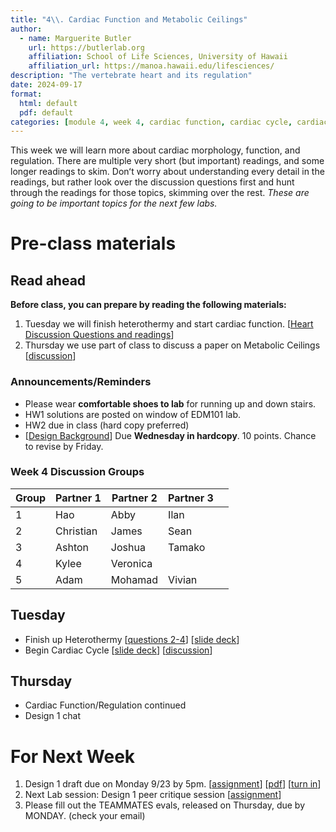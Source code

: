 ```yaml
---
title: "4\\. Cardiac Function and Metabolic Ceilings"
author:
  - name: Marguerite Butler  
    url: https://butlerlab.org
    affiliation: School of Life Sciences, University of Hawaii
    affiliation_url: https://manoa.hawaii.edu/lifesciences/
description: "The vertebrate heart and its regulation"
date: 2024-09-17
format: 
  html: default 
  pdf: default
categories: [module 4, week 4, cardiac function, cardiac cycle, cardiac regulation, MMR ]
---
```


This week we will learn more about cardiac morphology, function, and regulation. There are multiple very short (but important) readings, and some longer readings to skim. Donʻt worry about understanding every detail in the readings, but rather look over the discussion questions first and hunt through the readings for those topics, skimming over the rest. _These are going to be important topics for the next few labs._ 

# Pre-class materials 

::: callout-note
## Read ahead

**Before class, you can prepare by reading the following materials:**

1. Tuesday we will finish heterothermy and start cardiac function. \[[Heart Discussion Questions and readings](../../discussions/Discussion-Week4-heart-function.pdf)\] 
2. Thursday we use part of class to discuss a paper on Metabolic Ceilings \[[discussion](../../discussions/Discussion-Week4-metabolic-ceiling.pdf)\]
:::

### Announcements/Reminders

-  Please wear __comfortable shoes to lab__ for running up and down stairs.
-  HW1 solutions are posted on window of EDM101 lab.
-  HW2 due in class (hard copy preferred) 
-  \[[Design Background](../../projects/2023-09-06-design-background/index.qmd)\] Due __Wednesday in hardcopy__. 10 points. Chance to revise by Friday. 


### Week 4 Discussion Groups

| Group | Partner 1 | Partner 2 | Partner 3 |
|----|----|----|----|----|
|1| Hao | Abby |  Ilan |
|2| Christian | James  |   Sean   |  
|3| Ashton | Joshua | Tamako |
|4| Kylee |   Veronica | |
|5| Adam |   Mohamad | Vivian |

## Tuesday
   
- Finish up Heterothermy \[[questions 2-4](../../discussions/Discussion-Week3-temperature.pdf)\] \[[slide deck](../../powerpoints/4.Temperature.pdf)\] 
- Begin Cardiac Cycle \[[slide deck](../../powerpoints/4.CardiacCycle.pdf)\] \[[discussion](../../discussions/Discussion-Week4-heart-function.pdf)\]

## Thursday

- Cardiac Function/Regulation continued 
- Design 1 chat


# For Next Week

1. Design 1 draft due on Monday 9/23 by 5pm. \[[assignment](../../projects/design1.qmd)\] \[[pdf](../../projects/1.MetabolismTempDesign1.pdf)\] \[[turn in](https://drive.google.com/drive/u/0/folders/1ZDvNTCNeE2OKg6W_fqvj6BQmo3GTcdOo)\]
2. Next Lab session: Design 1 peer critique session \[[assignment](../../projects/design1-turnin.qmd)\]
3. Please fill out the TEAMMATES evals, released on Thursday, due by MONDAY. (check your email)




